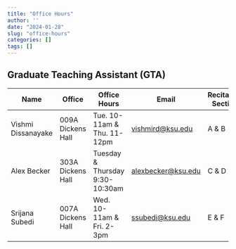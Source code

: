 ```yaml
---
title: "Office Hours"
author: ''
date: "2024-01-28"
slug: "office-hours"
categories: []
tags: []
---
```

##  Graduate Teaching Assistant (GTA) 

| Name 	| Office 	| Office Hours 	| Email 	| Recitation Section 	|
|---	|---	|---	|---	|---	|
| Vishmi Dissanayake | 009A  Dickens Hall 	|Tue. 10-11am & Thu. 11-12pm 	| <vishmird@ksu.edu> 	| A & B 	|TBA
Alex Becker | 303A  Dickens Hall 	|Tuesday & Thursday 9:30- 10:30am	| <alexbecker@ksu.edu>	| C & D 	|
| Srijana Subedi  	| 007A Dickens Hall 	| Wed. 10-11am & Fri. 2-3pm 	| <ssubedi@ksu.edu> 	| E  & F 	|